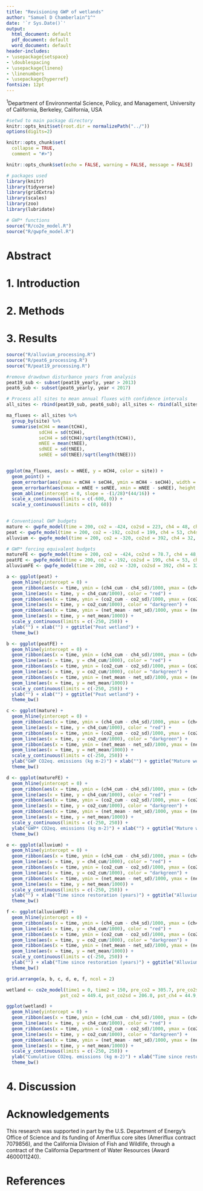 ```yaml
---
title: "Revisioning GWP of wetlands"
author: "Samuel D Chamberlain^1^"
date: '`r Sys.Date()`'
output:
  html_document: default
  pdf_document: default
  word_document: default
header-includes:
- \usepackage{setspace}
- \doublespacing
- \usepackage{lineno}
- \linenumbers
- \usepackage{hyperref}
fontsize: 12pt
---
```


^1^Department of Environmental Science, Policy, and Management, University of California, Berkeley, California, USA

```r
#setwd to main package directory
knitr::opts_knit$set(root.dir = normalizePath("../"))
options(digits=2)

knitr::opts_chunk$set(
  collapse = TRUE,
  comment = "#>")

knitr::opts_chunk$set(echo = FALSE, warning = FALSE, message = FALSE)
```

```r
# packages used
library(knitr)
library(tidyverse)
library(gridExtra)
library(scales)
library(zoo)
library(lubridate)

# GWP* functions
source("R/co2e_model.R")
source("R/gwpfe_model.R")
```

# Abstract

# 1. Introduction

# 2. Methods

# 3. Results
```r
source("R/alluvium_processing.R")
source("R/peat6_processing.R")
source("R/peat19_processing.R")

#remove drawdown disturbance years from analysis
peat19_sub <- subset(peat19_yearly, year > 2013)
peat6_sub <- subset(peat6_yearly, year < 2017)
```

```r
# Process all sites to mean annual fluxes with confidence intervals
all_sites <- rbind(peat19_sub, peat6_sub); all_sites <- rbind(all_sites, alluvium_yearly) # Combine all dataframes

ma_fluxes <- all_sites %>%
  group_by(site) %>%
  summarise(mCH4 = mean(tCH4),
            sdCH4 = sd(tCH4),
            seCH4 = sd(tCH4)/sqrt(length(tCH4)),
            mNEE = mean(tNEE),
            sdNEE = sd(tNEE),
            seNEE = sd(tNEE)/sqrt(length(tNEE)))


ggplot(ma_fluxes, aes(x = mNEE, y = mCH4, color = site)) +
  geom_point() +
  geom_errorbar(aes(ymax = mCH4 + seCH4, ymin = mCH4 - seCH4), width = 10) +
  geom_errorbarh(aes(xmax = mNEE + seNEE, xmin = mNEE - seNEE), height = 2) +
  geom_abline(intercept = 0, slope = -(1/28)*(44/16)) +
  scale_x_continuous(limits = c(-600, 0)) +
  scale_y_continuous(limits = c(0, 60))
  


```

```r
# Conventional GWP budgets
mature <- gwpfe_model(time = 200, co2 = -424, co2sd = 223, ch4 = 48, ch4sd = 6.9, type = "eq", runs = 1000)
peat <- gwpfe_model(time = 200, co2 = -192, co2sd = 199, ch4 = 53, ch4sd = 10.4, type = "eq", runs = 1000)
alluvium <- gwpfe_model(time = 200, co2 = -320, co2sd = 392, ch4 = 32, ch4sd = 13.7, type = "eq", runs = 1000)

# GWP* forcing equivalent budgets
matureFE <- gwpfe_model(time = 200, co2 = -424, co2sd = 78.7, ch4 = 48, ch4sd = 6.9, type = "fe", runs = 1000)
peatFE <- gwpfe_model(time = 200, co2 = -192, co2sd = 199, ch4 = 53, ch4sd = 10.4, type = "fe", runs = 1000)
alluviumFE <- gwpfe_model(time = 200, co2 = -320, co2sd = 392, ch4 = 32, ch4sd = 13.7, type = "fe", runs = 1000)

a <- ggplot(peat) +
  geom_hline(yintercept = 0) +
  geom_ribbon(aes(x = time, ymin = (ch4_cum - ch4_sd)/1000, ymax = (ch4_cum + ch4_sd)/1000), fill = "salmon 1", alpha = 0.5) +
  geom_line(aes(x = time, y = ch4_cum/1000), color = "red") +
  geom_ribbon(aes(x = time, ymin = (co2_cum - co2_sd)/1000, ymax = (co2_cum + co2_sd)/1000), fill = "lightgreen", alpha = 0.5) +
  geom_line(aes(x = time, y = co2_cum/1000), color = "darkgreen") +
  geom_ribbon(aes(x = time, ymin = (net_mean - net_sd)/1000, ymax = (net_mean + net_sd)/1000), fill = "light grey" , alpha = 0.5) +
  geom_line(aes(x = time, y = net_mean/1000)) +
  scale_y_continuous(limits = c(-250, 250)) +
  ylab("") + xlab("") + ggtitle("Peat wetland") +
  theme_bw()

b <- ggplot(peatFE) +
  geom_hline(yintercept = 0) +
  geom_ribbon(aes(x = time, ymin = (ch4_cum - ch4_sd)/1000, ymax = (ch4_cum + ch4_sd)/1000), fill = "salmon 1", alpha = 0.5) +
  geom_line(aes(x = time, y = ch4_cum/1000), color = "red") +
  geom_ribbon(aes(x = time, ymin = (co2_cum - co2_sd)/1000, ymax = (co2_cum + co2_sd)/1000), fill = "lightgreen", alpha = 0.5) +
  geom_line(aes(x = time, y = co2_cum/1000), color = "darkgreen") +
  geom_ribbon(aes(x = time, ymin = (net_mean - net_sd)/1000, ymax = (net_mean + net_sd)/1000), fill = "light grey" , alpha = 0.5) +
  geom_line(aes(x = time, y = net_mean/1000)) +
  scale_y_continuous(limits = c(-250, 250)) +
  ylab("") + xlab("") + ggtitle("Peat wetland") +
  theme_bw()

c <- ggplot(mature) +
  geom_hline(yintercept = 0) +
  geom_ribbon(aes(x = time, ymin = (ch4_cum - ch4_sd)/1000, ymax = (ch4_cum + ch4_sd)/1000), fill = "salmon 1", alpha = 0.5) +
  geom_line(aes(x = time, y = ch4_cum/1000), color = "red") +
  geom_ribbon(aes(x = time, ymin = (co2_cum - co2_sd)/1000, ymax = (co2_cum + co2_sd)/1000), fill = "lightgreen", alpha = 0.5) +
  geom_line(aes(x = time, y = co2_cum/1000), color = "darkgreen") +
  geom_ribbon(aes(x = time, ymin = (net_mean - net_sd)/1000, ymax = (net_mean + net_sd)/1000), fill = "light grey" , alpha = 0.5) +
  geom_line(aes(x = time, y = net_mean/1000)) +
  scale_y_continuous(limits = c(-250, 250)) +
  ylab("GWP CO2eq. emissions (kg m-2)") + xlab("") + ggtitle("Mature wetland") +
  theme_bw()

d <- ggplot(matureFE) +
  geom_hline(yintercept = 0) +
  geom_ribbon(aes(x = time, ymin = (ch4_cum - ch4_sd)/1000, ymax = (ch4_cum + ch4_sd)/1000), fill = "salmon 1", alpha = 0.5) +
  geom_line(aes(x = time, y = ch4_cum/1000), color = "red") +
  geom_ribbon(aes(x = time, ymin = (co2_cum - co2_sd)/1000, ymax = (co2_cum + co2_sd)/1000), fill = "lightgreen", alpha = 0.5) +
  geom_line(aes(x = time, y = co2_cum/1000), color = "darkgreen") +
  geom_ribbon(aes(x = time, ymin = (net_mean - net_sd)/1000, ymax = (net_mean + net_sd)/1000), fill = "light grey" , alpha = 0.5) +
  geom_line(aes(x = time, y = net_mean/1000)) +
  scale_y_continuous(limits = c(-250, 250)) +
  ylab("GWP* CO2eq. emissions (kg m-2)") + xlab("") + ggtitle("Mature wetland") +
  theme_bw()

e <- ggplot(alluvium) +
  geom_hline(yintercept = 0) +
  geom_ribbon(aes(x = time, ymin = (ch4_cum - ch4_sd)/1000, ymax = (ch4_cum + ch4_sd)/1000), fill = "salmon 1", alpha = 0.5) +
  geom_line(aes(x = time, y = ch4_cum/1000), color = "red") +
  geom_ribbon(aes(x = time, ymin = (co2_cum - co2_sd)/1000, ymax = (co2_cum + co2_sd)/1000), fill = "lightgreen", alpha = 0.5) +
  geom_line(aes(x = time, y = co2_cum/1000), color = "darkgreen") +
  geom_ribbon(aes(x = time, ymin = (net_mean - net_sd)/1000, ymax = (net_mean + net_sd)/1000), fill = "light grey" , alpha = 0.5) +
  geom_line(aes(x = time, y = net_mean/1000)) +
  scale_y_continuous(limits = c(-250, 250)) +
  ylab("") + xlab("Time since restoration (years)") + ggtitle("Alluvium wetland") +
  theme_bw()

f <- ggplot(alluviumFE) +
  geom_hline(yintercept = 0) +
  geom_ribbon(aes(x = time, ymin = (ch4_cum - ch4_sd)/1000, ymax = (ch4_cum + ch4_sd)/1000), fill = "salmon 1", alpha = 0.5) +
  geom_line(aes(x = time, y = ch4_cum/1000), color = "red") +
  geom_ribbon(aes(x = time, ymin = (co2_cum - co2_sd)/1000, ymax = (co2_cum + co2_sd)/1000), fill = "lightgreen", alpha = 0.5) +
  geom_line(aes(x = time, y = co2_cum/1000), color = "darkgreen") +
  geom_ribbon(aes(x = time, ymin = (net_mean - net_sd)/1000, ymax = (net_mean + net_sd)/1000), fill = "light grey" , alpha = 0.5) +
  geom_line(aes(x = time, y = net_mean/1000)) +
  scale_y_continuous(limits = c(-250, 250)) +
  ylab("") + xlab("Time since restoration (years)") + ggtitle("Alluvium wetland") +
  theme_bw()

grid.arrange(a, b, c, d, e, f, ncol = 2)

```

```r
wetland <- co2e_model(time1 = 0, time2 = 150, pre_co2 = 305.7, pre_co2sd = 78.7, pre_ch4 = 9.1, pre_ch4sd = 4.0, 
                    pst_co2 = 449.4, pst_co2sd = 206.0, pst_ch4 = 44.9, pst_ch4sd = 8.6, runs = 1000)

ggplot(wetland) +
  geom_hline(yintercept = 0) +
  geom_ribbon(aes(x = time, ymin = (ch4_cum - ch4_sd)/1000, ymax = (ch4_cum + ch4_sd)/1000), fill = "salmon 1", alpha = 0.5) +
  geom_line(aes(x = time, y = ch4_cum/1000), color = "red") +
  geom_ribbon(aes(x = time, ymin = (co2_cum - co2_sd)/1000, ymax = (co2_cum + co2_sd)/1000), fill = "lightgreen", alpha = 0.5) +
  geom_line(aes(x = time, y = co2_cum/1000), color = "darkgreen") +
  geom_ribbon(aes(x = time, ymin = (net_mean - net_sd)/1000, ymax = (net_mean + net_sd)/1000), fill = "light grey" , alpha = 0.5) +
  geom_line(aes(x = time, y = net_mean/1000)) +
  scale_y_continuous(limits = c(-250, 250)) +
  ylab("Cumulative CO2eq. emissions (kg m-2)") + xlab("Time since restoration (years)") + ggtitle("West") +
  theme_bw()
```

# 4. Discussion

# Acknowledgements
This research was supported in part by the U.S. Department of Energy’s Office of Science and its funding of Ameriflux core sites (Ameriflux contract 7079856), and the California Division of Fish and Wildlife, through a contract of the California Department of Water Resources (Award 4600011240).

# References

